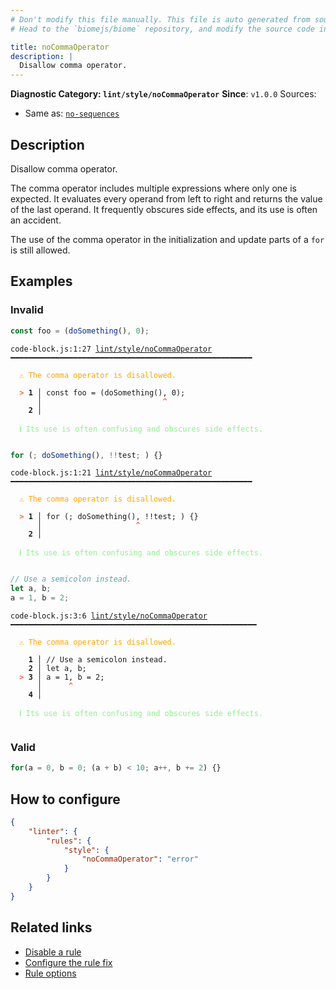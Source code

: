 ```yaml
---
# Don't modify this file manually. This file is auto generated from source, and you will lose your changes next time the website is built.
# Head to the `biomejs/biome` repository, and modify the source code in there.

title: noCommaOperator
description: |
  Disallow comma operator.
---
```


**Diagnostic Category: `lint/style/noCommaOperator`**
<Tabs>
<TabItem label="JavaScript (and super languages)" icon="seti:javascript">
**Since**: `v1.0.0`
Sources: 
- Same as: <a href="https://eslint.org/docs/latest/rules/no-sequences" target="_blank"><code>no-sequences</code></a>

## Description
Disallow comma operator.

The comma operator includes multiple expressions where only one is expected.
It evaluates every operand from left to right and returns the value of the last operand.
It frequently obscures side effects, and its use is often an accident.

The use of the comma operator in the initialization and update parts of a `for` is still allowed.

## Examples

### Invalid

```js
const foo = (doSomething(), 0);
```

<pre class="language-text"><code class="language-text">code-block.js:1:27 <a href="https://biomejs.dev/linter/rules/no-comma-operator">lint/style/noCommaOperator</a> ━━━━━━━━━━━━━━━━━━━━━━━━━━━━━━━━━━━━━━━━━━━━━━━━━━━━━━<br /><br />  <strong><span style="color: Orange;">⚠</span></strong> <span style="color: Orange;">The comma operator is disallowed.</span><br />  <br />  <strong><span style="color: Tomato;">&gt;</span></strong> <strong>1 │ </strong>const foo = (doSomething(), 0);<br />   <strong>   │ </strong>                          <strong><span style="color: Tomato;">^</span></strong><br />    <strong>2 │ </strong><br />  <br />  <strong><span style="color: lightgreen;">ℹ</span></strong> <span style="color: lightgreen;">Its use is often confusing and obscures side effects.</span><br />  <br /></code></pre>

```js
for (; doSomething(), !!test; ) {}
```

<pre class="language-text"><code class="language-text">code-block.js:1:21 <a href="https://biomejs.dev/linter/rules/no-comma-operator">lint/style/noCommaOperator</a> ━━━━━━━━━━━━━━━━━━━━━━━━━━━━━━━━━━━━━━━━━━━━━━━━━━━━━━<br /><br />  <strong><span style="color: Orange;">⚠</span></strong> <span style="color: Orange;">The comma operator is disallowed.</span><br />  <br />  <strong><span style="color: Tomato;">&gt;</span></strong> <strong>1 │ </strong>for (; doSomething(), !!test; ) &#123;&#125;<br />   <strong>   │ </strong>                    <strong><span style="color: Tomato;">^</span></strong><br />    <strong>2 │ </strong><br />  <br />  <strong><span style="color: lightgreen;">ℹ</span></strong> <span style="color: lightgreen;">Its use is often confusing and obscures side effects.</span><br />  <br /></code></pre>

```js
// Use a semicolon instead.
let a, b;
a = 1, b = 2;
```

<pre class="language-text"><code class="language-text">code-block.js:3:6 <a href="https://biomejs.dev/linter/rules/no-comma-operator">lint/style/noCommaOperator</a> ━━━━━━━━━━━━━━━━━━━━━━━━━━━━━━━━━━━━━━━━━━━━━━━━━━━━━━━<br /><br />  <strong><span style="color: Orange;">⚠</span></strong> <span style="color: Orange;">The comma operator is disallowed.</span><br />  <br />    <strong>1 │ </strong>// Use a semicolon instead.<br />    <strong>2 │ </strong>let a, b;<br />  <strong><span style="color: Tomato;">&gt;</span></strong> <strong>3 │ </strong>a = 1, b = 2;<br />   <strong>   │ </strong>     <strong><span style="color: Tomato;">^</span></strong><br />    <strong>4 │ </strong><br />  <br />  <strong><span style="color: lightgreen;">ℹ</span></strong> <span style="color: lightgreen;">Its use is often confusing and obscures side effects.</span><br />  <br /></code></pre>

### Valid

```js
for(a = 0, b = 0; (a + b) < 10; a++, b += 2) {}
```

## How to configure
```json title="biome.json"
{
	"linter": {
		"rules": {
			"style": {
				"noCommaOperator": "error"
			}
		}
	}
}

```
## Related links

- [Disable a rule](/linter/#disable-a-lint-rule)
- [Configure the rule fix](/linter#configure-the-rule-fix)
- [Rule options](/linter/#rule-options)

</TabItem>
</Tabs>

